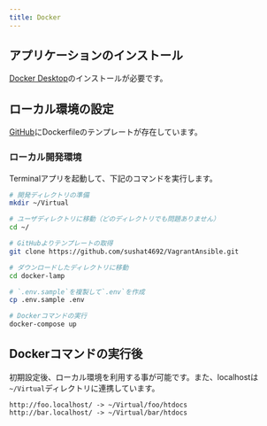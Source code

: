 ```yaml
---
title: Docker
---
```


## アプリケーションのインストール

[Docker Desktop](https://www.docker.com/products/docker-desktop)のインストールが必要です。


## ローカル環境の設定

[GitHub](https://github.com/sushat4692/docker-lamp)にDockerfileのテンプレートが存在しています。

### ローカル開発環境

Terminalアプリを起動して、下記のコマンドを実行します。

```bash
# 開発ディレクトリの準備
mkdir ~/Virtual

# ユーザディレクトリに移動（どのディレクトリでも問題ありません）
cd ~/

# GitHubよりテンプレートの取得
git clone https://github.com/sushat4692/VagrantAnsible.git

# ダウンロードしたディレクトリに移動
cd docker-lamp

# `.env.sample`を複製して`.env`を作成
cp .env.sample .env

# Dockerコマンドの実行
docker-compose up
```


## Dockerコマンドの実行後

初期設定後、ローカル環境を利用する事が可能です。また、localhostは`~/Virtual`ディレクトリに連携しています。

```
http://foo.localhost/ -> ~/Virtual/foo/htdocs
http://bar.localhost/ -> ~/Virtual/bar/htdocs
```